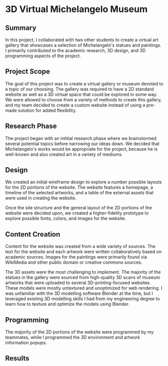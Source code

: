 # 3D Virtual Michelangelo Museum

## Summary

In this project, I collaborated with two other students to create a virtual art gallery that showcases a selection of Michelangelo's statues and paintings. I primarily contributed to the academic research, 3D design, and 3D programming aspects of the project.

## Project Scope

The goal of this project was to create a virtual gallery or museum devoted to a topic of our choosing. The gallery was required to have a 2D standard website as well as a 3D virtual space that could be explored in some way. We were allowed to choose from a variety of methods to create this gallery, and my team decided to create a custom website instead of using a pre-made solution for added flexibility.

## Research Phase

The project began with an intitial research phase where we brainstormed several potential topics before narrowing our ideas down. We decided that Michelangelo's works would be appropriate for the project, because he is well-known and also created art in a variety of mediums.

## Design

We created an initial wireframe design to explore a number possible layouts for the 2D portions of the website. The website features a homepage, a timeline of the selected artworks, and a table of the external assets that were used in creating the website.

Once the site structure and the general layout of the 2D portions of the website were decided upon, we created a higher-fidelity prototype to explore possible fonts, colors, and images for the website.

## Content Creation

Content for the website was created from a wide variety of sources. The text for the website and each artwork were written collaboratively based on academic sources. Images for the paintings were primarily found via WikiMedia and other public domain or creative commons sources.

The 3D assets were the most challenging to implement. The majority of the statues in the gallery were sourced from high-quality 3D scans of museum artworks that were uploaded to several 3D-printing-focused websites. These models were mostly untextured and unoptimized for web rendering. I was unfamiliar with the 3D modelling software Blender at the time, but I leveraged existing 3D modelling skills I had from my engineering degree to learn how to texture and optimize the models using Blender.

## Programming

The majority of the 2D portions of the website were programmed by my teammates, while I programmed the 3D environment and artwork information popups.

## Results
